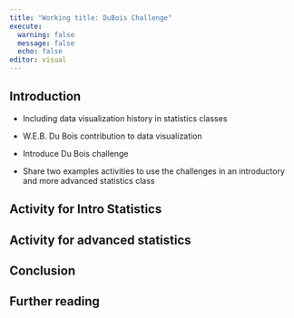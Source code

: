 ```yaml
---
title: "Working title: DuBois Challenge"
execute: 
  warning: false
  message: false
  echo: false
editor: visual
---
```


## Introduction 

-   Including data visualization history in statistics classes

-   W.E.B. Du Bois contribution to data visualization

-   Introduce Du Bois challenge

-   Share two examples activities to use the challenges in an introductory and more advanced statistics class

## Activity for Intro Statistics 

## Activity for advanced statistics 

## Conclusion 

## Further reading

